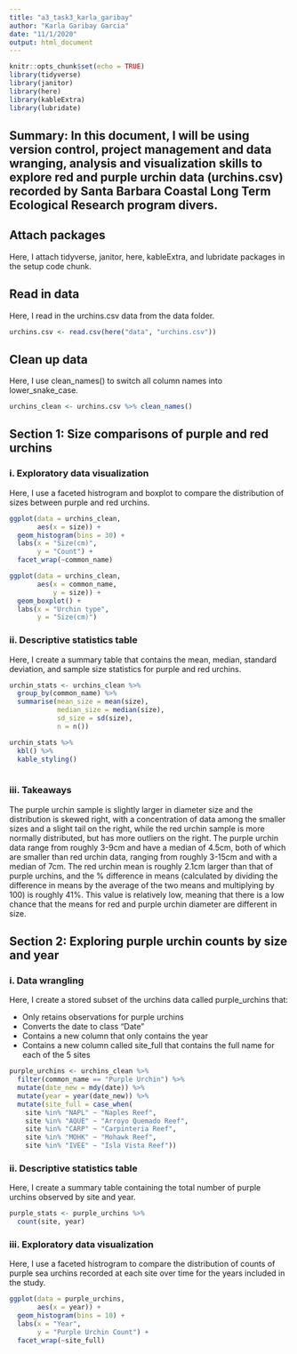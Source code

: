 ```yaml
---
title: "a3_task3_karla_garibay"
author: "Karla Garibay Garcia"
date: "11/1/2020"
output: html_document
---
```


```r
knitr::opts_chunk$set(echo = TRUE)
library(tidyverse)
library(janitor)
library(here)
library(kableExtra)
library(lubridate)
```

## Summary: In this document, I will be using version control, project management and data wranging, analysis and visualization skills to explore red and purple urchin data (urchins.csv) recorded by Santa Barbara Coastal Long Term Ecological Research program divers. 

## Attach packages

Here, I attach tidyverse, janitor, here, kableExtra, and lubridate packages in the setup code chunk. 


## Read in data

Here, I read in the urchins.csv data from the data folder. 

```r
urchins.csv <- read.csv(here("data", "urchins.csv"))
```

## Clean up data

Here, I use clean_names() to switch all column names into lower_snake_case. 

```r
urchins_clean <- urchins.csv %>% clean_names()
```

## Section 1: Size comparisons of purple and red urchins

### i. Exploratory data visualization

Here, I use a faceted histrogram and boxplot to compare the distribution of sizes between purple and red urchins. 

```r
ggplot(data = urchins_clean, 
       aes(x = size)) + 
  geom_histogram(bins = 30) +
  labs(x = "Size(cm)", 
       y = "Count") +
  facet_wrap(~common_name)
```

```r
ggplot(data = urchins_clean, 
       aes(x = common_name, 
           y = size)) +
  geom_boxplot() +
  labs(x = "Urchin type", 
       y = "Size(cm)")
```

### ii. Descriptive statistics table

Here, I create a summary table that contains the mean, median, standard deviation, and sample size statistics for purple and red urchins. 

```r
urchin_stats <- urchins_clean %>% 
  group_by(common_name) %>% 
  summarise(mean_size = mean(size), 
            median_size = median(size),
            sd_size = sd(size), 
            n = n())

urchin_stats %>% 
  kbl() %>% 
  kable_styling()
 
```

### iii. Takeaways

The purple urchin sample is slightly larger in diameter size and the distribution is skewed right, with a concentration of data among the smaller sizes and a slight tail on the right, while the red urchin sample is more normally distributed, but has more outliers on the right. The purple urchin data range from roughly 3-9cm and have a median of 4.5cm, both of which are smaller than red urchin data, ranging from roughly 3-15cm and with a median of 7cm. The red urchin mean is roughly 2.1cm larger than that of purple urchins, and the % difference in means (calculated by dividing the difference in means by the average of the two means and multiplying by 100) is roughly 41%. This value is relatively low, meaning that there is a low chance that the means for red and purple urchin diameter are different in size. 


## Section 2: Exploring purple urchin counts by size and year

### i. Data wrangling

Here, I create a stored subset of the urchins data called purple_urchins that: 

- Only retains observations for purple urchins
- Converts the date to class "Date" 
- Contains a new column that only contains the year
- Contains a new column called site_full that contains the full name for each of the 5 sites

```r
purple_urchins <- urchins_clean %>% 
  filter(common_name == "Purple Urchin") %>%
  mutate(date_new = mdy(date)) %>% 
  mutate(year = year(date_new)) %>% 
  mutate(site_full = case_when(
    site %in% "NAPL" ~ "Naples Reef", 
    site %in% "AQUE" ~ "Arroyo Quemado Reef", 
    site %in% "CARP" ~ "Carpinteria Reef",
    site %in% "MOHK" ~ "Mohawk Reef", 
    site %in% "IVEE" ~ "Isla Vista Reef"))
```

### ii. Descriptive statistics table

Here, I create a summary table containing the total number of purple urchins observed by site and year.

```r
purple_stats <- purple_urchins %>% 
  count(site, year) 
```

### iii. Exploratory data visualization

Here, I use a faceted histrogram to compare the distribution of counts of purple sea urchins recorded at each site over time for the years included in the study. 

```r
ggplot(data = purple_urchins, 
       aes(x = year)) + 
  geom_histogram(bins = 10) +
  labs(x = "Year", 
       y = "Purple Urchin Count") +
  facet_wrap(~site_full)
```










